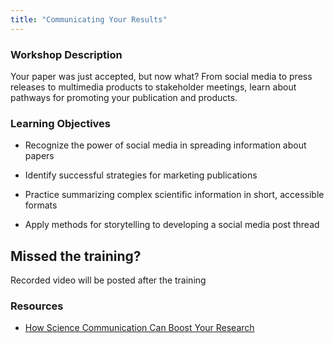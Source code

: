 ```yaml
---
title: "Communicating Your Results"
---
```




### Workshop Description {.unnumbered}
Your paper was just accepted, but now what? From social media to press releases to multimedia products to stakeholder meetings, learn about pathways for promoting your publication and products. 


### Learning Objectives{.unnumbered}
-   Recognize the power of social media in spreading information about papers 

-   Identify successful strategies for marketing publications

-   Practice summarizing complex scientific information in short, accessible formats 

-   Apply methods for storytelling to developing a social media post thread 



:::callout-important
## Missed the training?

Recorded video will be posted after the training
:::



### Resources {.unnumbered}

- [How Science Communication Can Boost Your Research](https://www.aldacenter.org/thelink/posts/Boosting_Research_Through_Scicomm.php#:~:text=Everyone%20has%20the%20right%20to,not%20do%20science%20at%20all.)

